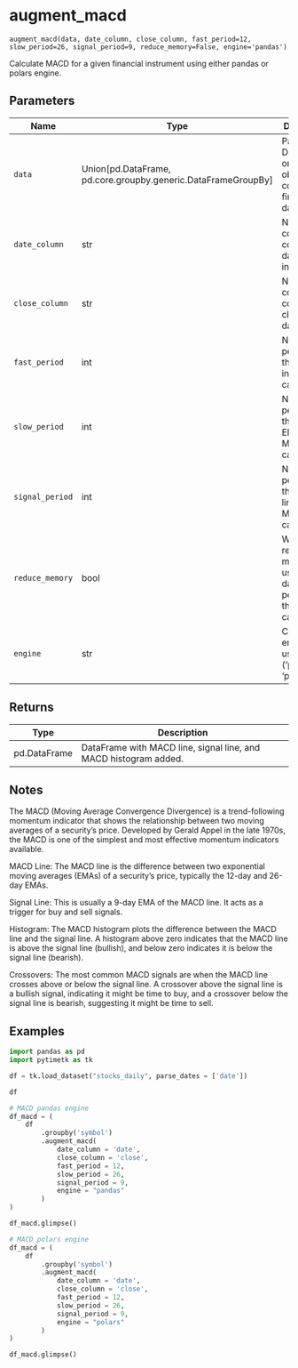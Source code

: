 # augment_macd { #pytimetk.augment_macd }

`augment_macd(data, date_column, close_column, fast_period=12, slow_period=26, signal_period=9, reduce_memory=False, engine='pandas')`

Calculate MACD for a given financial instrument using either pandas or polars engine.

## Parameters

| Name            | Type                                                            | Description                                                                   | Default    |
|-----------------|-----------------------------------------------------------------|-------------------------------------------------------------------------------|------------|
| `data`          | Union\[pd.DataFrame, pd.core.groupby.generic.DataFrameGroupBy\] | Pandas DataFrame or GroupBy object containing financial data.                 | _required_ |
| `date_column`   | str                                                             | Name of the column containing date information.                               | _required_ |
| `close_column`  | str                                                             | Name of the column containing closing price data.                             | _required_ |
| `fast_period`   | int                                                             | Number of periods for the fast EMA in MACD calculation.                       | `12`       |
| `slow_period`   | int                                                             | Number of periods for the slow EMA in MACD calculation.                       | `26`       |
| `signal_period` | int                                                             | Number of periods for the signal line EMA in MACD calculation.                | `9`        |
| `reduce_memory` | bool                                                            | Whether to reduce memory usage of the data before performing the calculation. | `False`    |
| `engine`        | str                                                             | Computation engine to use ('pandas' or 'polars').                             | `'pandas'` |

## Returns

| Type         | Description                                                      |
|--------------|------------------------------------------------------------------|
| pd.DataFrame | DataFrame with MACD line, signal line, and MACD histogram added. |

## Notes

The MACD (Moving Average Convergence Divergence) is a 
trend-following momentum indicator that shows the relationship 
between two moving averages of a security’s price. Developed by
Gerald Appel in the late 1970s, the MACD is one of the simplest
and most effective momentum indicators available.

MACD Line: The MACD line is the difference between two 
exponential moving averages (EMAs) of a security’s price, 
typically the 12-day and 26-day EMAs.

Signal Line: This is usually a 9-day EMA of the MACD line. It
acts as a trigger for buy and sell signals.

Histogram: The MACD histogram plots the difference between the
MACD line and the signal line. A histogram above zero indicates
that the MACD line is above the signal line (bullish), and 
below zero indicates it is below the signal line (bearish).

Crossovers: The most common MACD signals are when the MACD line
crosses above or below the signal line. A crossover above the 
signal line is a bullish signal, indicating it might be time to
buy, and a crossover below the signal line is bearish, 
suggesting it might be time to sell.

## Examples

``` python
import pandas as pd
import pytimetk as tk

df = tk.load_dataset("stocks_daily", parse_dates = ['date'])

df
```

``` python
# MACD pandas engine
df_macd = (
    df
        .groupby('symbol')
        .augment_macd(
            date_column = 'date', 
            close_column = 'close', 
            fast_period = 12, 
            slow_period = 26, 
            signal_period = 9, 
            engine = "pandas"
        )
)

df_macd.glimpse()
```

``` python
# MACD polars engine
df_macd = (
    df
        .groupby('symbol')
        .augment_macd(
            date_column = 'date', 
            close_column = 'close', 
            fast_period = 12, 
            slow_period = 26, 
            signal_period = 9, 
            engine = "polars"
        )
)

df_macd.glimpse()
```